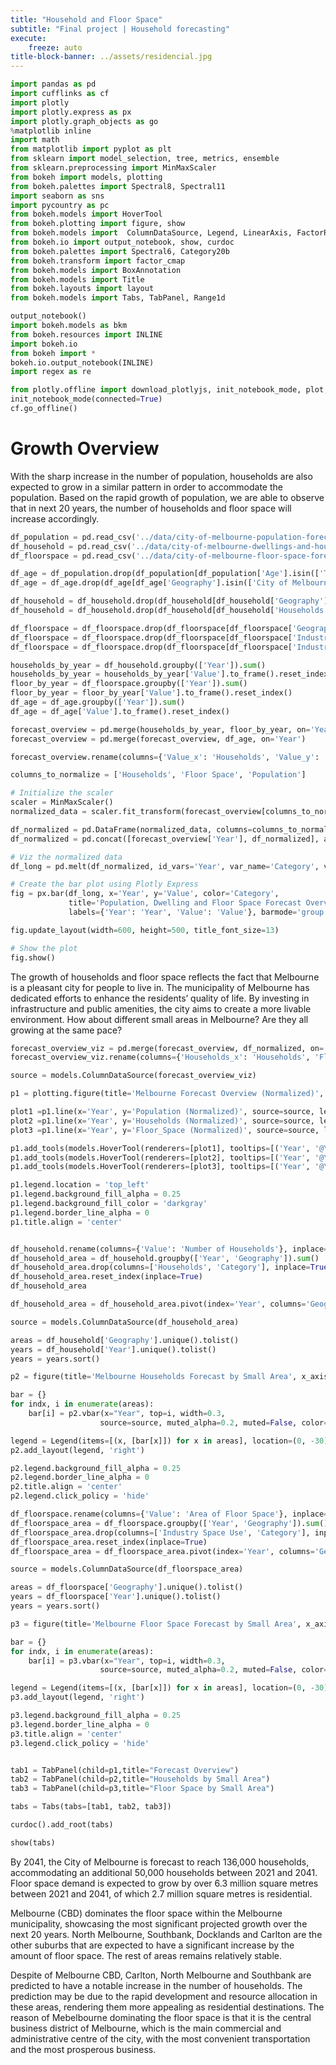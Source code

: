 ```yaml
---
title: "Household and Floor Space"
subtitle: "Final project | Household forecasting"
execute:
    freeze: auto
title-block-banner: ../assets/residencial.jpg
---
```


```python
import pandas as pd
import cufflinks as cf
import plotly
import plotly.express as px
import plotly.graph_objects as go
%matplotlib inline
import math
from matplotlib import pyplot as plt
from sklearn import model_selection, tree, metrics, ensemble
from sklearn.preprocessing import MinMaxScaler
from bokeh import models, plotting
from bokeh.palettes import Spectral8, Spectral11
import seaborn as sns
import pycountry as pc
from bokeh.models import HoverTool
from bokeh.plotting import figure, show
from bokeh.models import  ColumnDataSource, Legend, LinearAxis, FactorRange
from bokeh.io import output_notebook, show, curdoc
from bokeh.palettes import Spectral6, Category20b
from bokeh.transform import factor_cmap
from bokeh.models import BoxAnnotation
from bokeh.models import Title
from bokeh.layouts import layout
from bokeh.models import Tabs, TabPanel, Range1d

output_notebook()
import bokeh.models as bkm
from bokeh.resources import INLINE
import bokeh.io
from bokeh import *
bokeh.io.output_notebook(INLINE)
import regex as re

from plotly.offline import download_plotlyjs, init_notebook_mode, plot, iplot 
init_notebook_mode(connected=True)
cf.go_offline()
```

# Growth Overview
With the sharp increase in the number of population, households are also expected to grow in a similar pattern in order to accommodate the population. Based on the rapid growth of population, we are able to observe that in next 20 years, the number of households and floor space will increase accordingly. 

```python

df_population = pd.read_csv('../data/city-of-melbourne-population-forecasts-by-small-area-2020-2040.csv')
df_household = pd.read_csv('../data/city-of-melbourne-dwellings-and-household-forecasts-by-small-area-2020-2040.csv')
df_floorspace = pd.read_csv('../data/city-of-melbourne-floor-space-forecasts-by-small-area-2020-2040.csv')

df_age = df_population.drop(df_population[df_population['Age'].isin(['Total population', 'Average age'])].index)
df_age = df_age.drop(df_age[df_age['Geography'].isin(['City of Melbourne'])].index)

df_household = df_household.drop(df_household[df_household['Geography'].isin(['City of Melbourne'])].index)
df_household = df_household.drop(df_household[df_household['Households'].isin(['Not applicable', 'Total households'])].index)

df_floorspace = df_floorspace.drop(df_floorspace[df_floorspace['Geography'].isin(['City of Melbourne'])].index)
df_floorspace = df_floorspace.drop(df_floorspace[df_floorspace['Industry Space Use'].isin(['Total residential floorspace'])].index)
df_floorspace = df_floorspace.drop(df_floorspace[df_floorspace['Industry Space Use'].isin(['Total employment floorspace'])].index)

households_by_year = df_household.groupby(['Year']).sum()
households_by_year = households_by_year['Value'].to_frame().reset_index()
floor_by_year = df_floorspace.groupby(['Year']).sum()
floor_by_year = floor_by_year['Value'].to_frame().reset_index()
df_age = df_age.groupby(['Year']).sum()
df_age = df_age['Value'].to_frame().reset_index()

forecast_overview = pd.merge(households_by_year, floor_by_year, on='Year')
forecast_overview = pd.merge(forecast_overview, df_age, on='Year')

forecast_overview.rename(columns={'Value_x': 'Households', 'Value_y': 'Floor Space', 'Value': 'Population'}, inplace=True)

columns_to_normalize = ['Households', 'Floor Space', 'Population']

# Initialize the scaler
scaler = MinMaxScaler()
normalized_data = scaler.fit_transform(forecast_overview[columns_to_normalize])

df_normalized = pd.DataFrame(normalized_data, columns=columns_to_normalize)
df_normalized = pd.concat([forecast_overview['Year'], df_normalized], axis=1)

# Viz the normalized data
df_long = pd.melt(df_normalized, id_vars='Year', var_name='Category', value_name='Value')

# Create the bar plot using Plotly Express
fig = px.bar(df_long, x='Year', y='Value', color='Category',
             title='Population, Dwelling and Floor Space Forecast Overview (Normalized)',
             labels={'Year': 'Year', 'Value': 'Value'}, barmode='group')

fig.update_layout(width=600, height=500, title_font_size=13)

# Show the plot
fig.show()

```

The growth of households and floor space reflects the fact that Melbourne is a pleasant city for people to live in. The municipality of Melbourne has dedicated efforts to enhance the residents' quality of life. By investing in infrastructure and public amenities, the city aims to create a more livable environment. How about different small areas in Melbourne? Are they all growing at the same pace?

```python
forecast_overview_viz = pd.merge(forecast_overview, df_normalized, on='Year')
forecast_overview_viz.rename(columns={'Households_x': 'Households', 'Floor Space_x': 'Floor_Space', 'Population_x': 'Population', 'Households_y': 'Households (Normalized)', 'Floor Space_y': 'Floor_Space (Normalized)', 'Population_y': 'Population (Normalized)'}, inplace=True)

source = models.ColumnDataSource(forecast_overview_viz)

p1 = plotting.figure(title='Melbourne Forecast Overview (Normalized)', x_axis_label='Year', y_axis_label='Population', width=700, height=350)

plot1 =p1.line(x='Year', y='Population (Normalized)', source=source, legend_label='Population', line_width=3, color=Spectral11[1])
plot2 =p1.line(x='Year', y='Households (Normalized)', source=source, legend_label='Households', line_width=3, color=Spectral11[3])
plot3 =p1.line(x='Year', y='Floor_Space (Normalized)', source=source, legend_label='Floor_Space', line_width=3, color=Spectral11[5])

p1.add_tools(models.HoverTool(renderers=[plot1], tooltips=[('Year', '@Year'), ('Population', '@Population')]))
p1.add_tools(models.HoverTool(renderers=[plot2], tooltips=[('Year', '@Year'), ('Households', '@Households')]))
p1.add_tools(models.HoverTool(renderers=[plot3], tooltips=[('Year', '@Year'), ('Floor Space', '@Floor_Space sqm')]))

p1.legend.location = 'top_left'
p1.legend.background_fill_alpha = 0.25
p1.legend.background_fill_color = 'darkgray'
p1.legend.border_line_alpha = 0
p1.title.align = 'center'


df_household.rename(columns={'Value': 'Number of Households'}, inplace=True)
df_household_area = df_household.groupby(['Year', 'Geography']).sum()
df_household_area.drop(columns=['Households', 'Category'], inplace=True)
df_household_area.reset_index(inplace=True)
df_household_area

df_household_area = df_household_area.pivot(index='Year', columns='Geography', values='Number of Households')

source = models.ColumnDataSource(df_household_area)

areas = df_household['Geography'].unique().tolist()
years = df_household['Year'].unique().tolist()
years = years.sort()

p2 = figure(title='Melbourne Households Forecast by Small Area', x_axis_label='Year', y_axis_label='Number of Households', width=700, height=350)

bar = {}
for indx, i in enumerate(areas):
    bar[i] = p2.vbar(x="Year", top=i, width=0.3, 
                    source=source, muted_alpha=0.2, muted=False, color=Category20b[14][indx])

legend = Legend(items=[(x, [bar[x]]) for x in areas], location=(0, -30))
p2.add_layout(legend, 'right')

p2.legend.background_fill_alpha = 0.25
p2.legend.border_line_alpha = 0
p2.title.align = 'center'
p2.legend.click_policy = 'hide'

df_floorspace.rename(columns={'Value': 'Area of Floor Space'}, inplace=True)
df_floorspace_area = df_floorspace.groupby(['Year', 'Geography']).sum()
df_floorspace_area.drop(columns=['Industry Space Use', 'Category'], inplace=True)
df_floorspace_area.reset_index(inplace=True)
df_floorspace_area = df_floorspace_area.pivot(index='Year', columns='Geography', values='Area of Floor Space')

source = models.ColumnDataSource(df_floorspace_area)

areas = df_floorspace['Geography'].unique().tolist()
years = df_floorspace['Year'].unique().tolist()
years = years.sort()

p3 = figure(title='Melbourne Floor Space Forecast by Small Area', x_axis_label='Year', y_axis_label='Area of Floor Space', width=700, height=350)

bar = {}
for indx, i in enumerate(areas):
    bar[i] = p3.vbar(x="Year", top=i, width=0.3, 
                    source=source, muted_alpha=0.2, muted=False, color=Category20b[14][indx])

legend = Legend(items=[(x, [bar[x]]) for x in areas], location=(0, -30))
p3.add_layout(legend, 'right')

p3.legend.background_fill_alpha = 0.25
p3.legend.border_line_alpha = 0
p3.title.align = 'center'
p3.legend.click_policy = 'hide'


tab1 = TabPanel(child=p1,title="Forecast Overview")
tab2 = TabPanel(child=p2,title="Households by Small Area")
tab3 = TabPanel(child=p3,title="Floor Space by Small Area")

tabs = Tabs(tabs=[tab1, tab2, tab3])

curdoc().add_root(tabs)

show(tabs)
```

By 2041, the City of Melbourne is forecast to reach 136,000 households, accommodating an additional 50,000 households between 2021 and 2041. Floor space demand is expected to grow by over 6.3 million square metres between 2021 and 2041, of which 2.7 million square metres is residential. 

Melbourne (CBD) dominates the floor space within the Melbourne municipality, showcasing the most significant projected growth over the next 20 years. North Melbourne, Southbank, Docklands and Carlton are the other suburbs that are expected to have a significant increase by the amount of floor space. The rest of areas remains relatively stable.

Despite of Melbourne CBD, Carlton, North Melbourne and Southbank are predicted to have a notable increase in the number of households. The prediction may be due to the rapid development and resource allocation in these areas, rendering them more appealing as residential destinations. The reason of Mebelbourne dominating the floor space is that it is the central business district of Melbourne, which is the main commercial and administrative centre of the city, with the most convenient transportation and the most prosperous business. 

# 